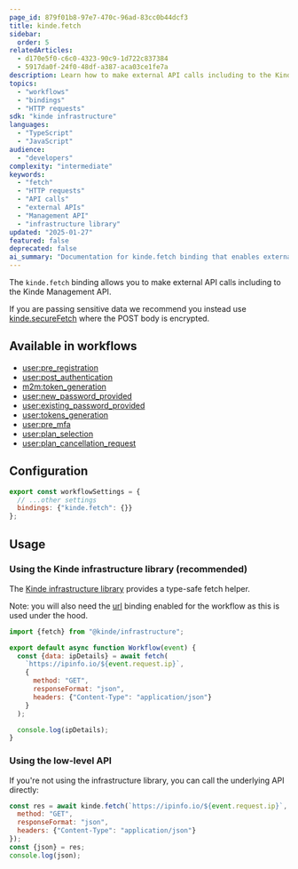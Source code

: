 ```yaml
---
page_id: 879f01b8-97e7-470c-96ad-83cc0b44dcf3
title: kinde.fetch
sidebar:
  order: 5
relatedArticles:
  - d170e5f0-c6c0-4323-90c9-1d722c837384
  - 5917da0f-24f0-48df-a387-aca03ce1fe7a
description: Learn how to make external API calls including to the Kinde Management API using the kinde.fetch binding, with support for GET/POST requests and JSON responses.
topics:
  - "workflows"
  - "bindings"
  - "HTTP requests"
sdk: "kinde infrastructure"
languages:
  - "TypeScript"
  - "JavaScript"
audience:
  - "developers"
complexity: "intermediate"
keywords:
  - "fetch"
  - "HTTP requests"
  - "API calls"
  - "external APIs"
  - "Management API"
  - "infrastructure library"
updated: "2025-01-27"
featured: false
deprecated: false
ai_summary: "Documentation for kinde.fetch binding that enables external API calls including Kinde Management API, with support for GET/POST requests and JSON responses."
---
```


The `kinde.fetch` binding allows you to make external API calls including to the Kinde Management API.

If you are passing sensitive data we recommend you instead use [kinde.secureFetch](/workflows/bindings/secure-fetch-binding/) where the POST body is encrypted.

## Available in workflows

- [user:pre_registration](/workflows/example-workflows/pre-user-registration-workflow/)
- [user:post_authentication](/workflows/example-workflows/workflow-user-post-auth/)
- [m2m:token_generation](/workflows/example-workflows/m2m-token-generation-workflow/)
- [user:new_password_provided](/workflows/example-workflows/new-password-provided-workflow/)
- [user:existing_password_provided](/workflows/example-workflows/existing-password-provided-workflow/)
- [user:tokens_generation](/workflows/example-workflows/user-token-generation/)
- [user:pre_mfa](/workflows/example-workflows/pre-mfa-workflow/)
- [user:plan_selection](/workflows/example-workflows/plan-selection-workflow/)
- [user:plan_cancellation_request](/workflows/example-workflows/plan-cancellation-request-workflow/)

## Configuration

```js
export const workflowSettings = {
  // ...other settings
  bindings: {"kinde.fetch": {}}
};
```

## Usage

### Using the Kinde infrastructure library (recommended)

The [Kinde infrastructure library](https://github.com/kinde-oss/infrastructure) provides a type-safe fetch helper.

Note: you will also need the [url](/workflows/bindings/url-binding/) binding enabled for the workflow as this is used under the hood.

```js
import {fetch} from "@kinde/infrastructure";

export default async function Workflow(event) {
  const {data: ipDetails} = await fetch(
    `https://ipinfo.io/${event.request.ip}`,
    {
      method: "GET",
      responseFormat: "json",
      headers: {"Content-Type": "application/json"}
    }
  );

  console.log(ipDetails);
}
```

### Using the low-level API

If you're not using the infrastructure library, you can call the underlying API directly:

```js
const res = await kinde.fetch(`https://ipinfo.io/${event.request.ip}`, {
  method: "GET",
  responseFormat: "json",
  headers: {"Content-Type": "application/json"}
});
const {json} = res;
console.log(json);
```
